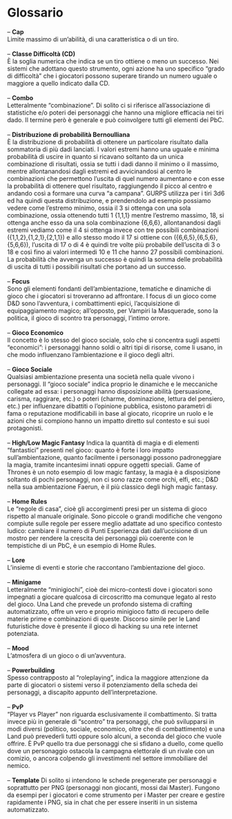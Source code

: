
# Glossario

– **Cap** \
Limite massimo di un’abilità, di una caratteristica o di un tiro.\
\
– **Classe Difficoltà (CD)**\
È la soglia numerica che indica se un tiro ottiene o meno un successo. Nei sistemi che adottano questo strumento, ogni azione ha uno specifico “grado di difficoltà” che i giocatori possono superare tirando un numero uguale o maggiore a quello indicato dalla CD.\
\
– **Combo**\
Letteralmente “combinazione”. Di solito ci si riferisce all’associazione di statistiche e/o poteri dei personaggi che hanno una migliore efficacia nei tiri dado. Il termine però è generale e può coinvolgere tutti gli elementi dei PbC.\
\
– **Distribuzione di probabilità Bernoulliana**\
È la distribuzione di probabilità di ottenere un particolare risultato dalla sommatoria di più dadi lanciati. I valori estremi hanno una uguale e minima probabilità di uscire in quanto si ricavano soltanto da un unica combinazione di risultati, ossia se tutti i dadi danno il minimo o il massimo, mentre allontanandosi dagli estremi ed avvicinandosi al centro le combinazioni che permettono l’uscita di quel numero aumentano e con esse la probabilità di ottenere quel risultato, raggiungendo il picco al centro e andando così a formare una curva “a campana”. GURPS utilizza per i tiri 3d6 ed ha quindi questa distribuzione, e prendendolo ad esempio possiamo vedere come l’estremo minimo, ossia il 3 si ottenga con una sola combinazione, ossia ottenendo tutti 1 \{1,1,1} mentre l’estremo massimo, 18, si ottenga anche esso da una sola combinazione \{6,6,6}, allontanandosi dagli estremi vediamo come il 4 si ottenga invece con tre possibili combinazioni (\{1,1,2},\{1,2,1},\{2,1,1}) e allo stesso modo il 17 si ottiene con (\{6,6,5},\{6,5,6},\{5,6,6}), l’uscita di 17 o di 4 è quindi tre volte più probabile dell’uscita di 3 o 18 e così fino ai valori intermedi 10 e 11 che hanno 27 possibili combinazioni. La probabilità che avvenga un successo è quindi la somma delle probabilità di uscita di tutti i possibili risultati che portano ad un successo.\
\
– **Focus**\
Sono gli elementi fondanti dell’ambientazione, tematiche e dinamiche di gioco che i giocatori si troveranno ad affrontare. I focus di un gioco come D&D sono l’avventura, i combattimenti epici, l’acquisizione di equipaggiamento magico; all’opposto, per Vampiri la Masquerade, sono la politica, il gioco di scontro tra personaggi, l’intimo orrore.\
\
– **Gioco Economico**\
Il concetto è lo stesso del gioco sociale, solo che si concentra sugli aspetti “economici”: i personaggi hanno soldi o altri tipi di risorse, come li usano, in che modo influenzano l’ambientazione e il gioco degli altri.\
\
– **Gioco Sociale**\
Qualsiasi ambientazione presenta una società nella quale vivono i personaggi. Il “gioco sociale” indica proprio le dinamiche e le meccaniche collegate ad essa: i personaggi hanno disposizione abilità (persuasione, carisma, raggirare, etc.) o poteri (charme, dominazione, lettura del pensiero, etc.) per influenzare dibattiti o l’opinione pubblica, esistono parametri di fama o reputazione modificabili in base al giocato, ricoprire un ruolo e le azioni che si compiono hanno un impatto diretto sul contesto e sui suoi protagonisti.\
\
– **High/Low Magic Fantasy**
Indica la quantità di magia e di elementi “fantastici” presenti nel gioco: quanto è forte i loro impatto sull’ambientazione, quanto facilmente i personaggi possono padroneggiare la magia, tramite incantesimi innati oppure oggetti speciali. Game of Thrones è un noto esempio di low magic fantasy, la magia è a disposizione soltanto di pochi personaggi, non ci sono razze come orchi, elfi, etc.; D&D nella sua ambientazione Faerun, è il più classico degli high magic fantasy.\
\
– **Home Rules**\
Le “regole di casa”, cioè gli accorgimenti presi per un sistema di gioco rispetto al manuale originale. Sono piccole o grandi modifiche che vengono compiute sulle regole per essere meglio adattate ad uno specifico contesto ludico: cambiare il numero di Punti Esperienza dati dall’uccisione di un mostro per rendere la crescita dei personaggi più coerente con le tempistiche di un PbC, è un esempio di Home Rules.\
\
– **Lore**\
L’insieme di eventi e storie che raccontano l’ambientazione del gioco.\
\
– **Minigame**\
Letteralmente “minigiochi”, cioè dei micro-contesti dove i giocatori sono impegnati a giocare qualcosa di circoscritto ma comunque legato al resto del gioco. Una Land che prevede un profondo sistema di crafting automatizzato, offre un vero e proprio minigioco fatto di recupero delle materie prime e combinazioni di queste. Discorso simile per le Land futuristiche dove è presente il gioco di hacking su una rete internet potenziata.\
\
– **Mood**\
L’atmosfera di un gioco o di un’avventura.\
\
– **Powerbuilding**\
Spesso contrapposto al “roleplaying”, indica la maggiore attenzione da parte di giocatori o sistemi verso il potenziamento della scheda dei personaggi, a discapito appunto dell’interpretazione.\
\
– **PvP**\
“Player vs Player” non riguarda esclusivamente il combattimento. Si tratta invece più in generale di “scontro” tra personaggi, che può svilupparsi in modi diversi (politico, sociale, economico, oltre che di combattimento) e una Land può prevederli tutti oppure solo alcuni, a seconda del gioco che vuole offrire. È PvP quello tra due personaggi che si sfidano a duello, come quello dove un personaggio ostacola la campagna elettorale di un rivale con un comizio, o ancora colpendo gli investimenti nel settore immobiliare del nemico.\
\
– **Template**
Di solito si intendono le schede pregenerate per personaggi e soprattutto per PNG (personaggi non giocanti, mossi dai Master). Fungono da esempi per i giocatori e come strumento per i Master per creare e gestire rapidamente i PNG, sia in chat che per essere inseriti in un sistema automatizzato.
